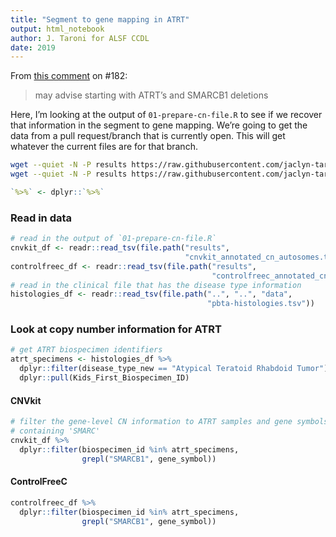 ```yaml
---
title: "Segment to gene mapping in ATRT"
output: html_notebook
author: J. Taroni for ALSF CCDL
date: 2019
---
```


From [this comment](https://github.com/AlexsLemonade/OpenPBTA-analysis/pull/182#discussion_r340587968) on #182:

> may advise starting with ATRT's and SMARCB1 deletions

Here, I'm looking at the output of `01-prepare-cn-file.R` to see if we recover that information in the segment to gene mapping.
We're going to get the data from a pull request/branch that is currently open.
This will get whatever the current files are for that branch.

```sh
wget --quiet -N -P results https://raw.githubusercontent.com/jaclyn-taroni/OpenPBTA-analysis/186-both-formats/analyses/focal-cn-file-preparation/results/cnvkit_annotated_cn_autosomes.tsv.gz
wget --quiet -N -P results https://raw.githubusercontent.com/jaclyn-taroni/OpenPBTA-analysis/186-both-formats/analyses/focal-cn-file-preparation/results/controlfreec_annotated_cn_autosomes.tsv.gz 
```

```r
`%>%` <- dplyr::`%>%`
```

### Read in data

```r
# read in the output of `01-prepare-cn-file.R`
cnvkit_df <- readr::read_tsv(file.path("results", 
                                       "cnvkit_annotated_cn_autosomes.tsv.gz"))
controlfreec_df <- readr::read_tsv(file.path("results",
                                             "controlfreec_annotated_cn_autosomes.tsv.gz"))
# read in the clinical file that has the disease type information
histologies_df <- readr::read_tsv(file.path("..", "..", "data", 
                                            "pbta-histologies.tsv"))
```

### Look at copy number information for ATRT

```r
# get ATRT biospecimen identifiers
atrt_specimens <- histologies_df %>%
  dplyr::filter(disease_type_new == "Atypical Teratoid Rhabdoid Tumor") %>%
  dplyr::pull(Kids_First_Biospecimen_ID)
```

#### CNVkit

```r
# filter the gene-level CN information to ATRT samples and gene symbols
# containing 'SMARC'
cnvkit_df %>%
  dplyr::filter(biospecimen_id %in% atrt_specimens,
                grepl("SMARCB1", gene_symbol))
```

#### ControlFreeC

```r
controlfreec_df %>%
  dplyr::filter(biospecimen_id %in% atrt_specimens,
                grepl("SMARCB1", gene_symbol))
```

